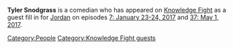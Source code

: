 {{Stub}}
'''Tyler Snodgrass''' is a comedian who has appeared on [[Knowledge Fight]] as a guest fill in for [[Jordan Holmes|Jordan]] on episodes [[7: January 23-24, 2017]] and [[37: May 1, 2017]].

[[Category:People]]
[[Category:Knowledge Fight guests]]